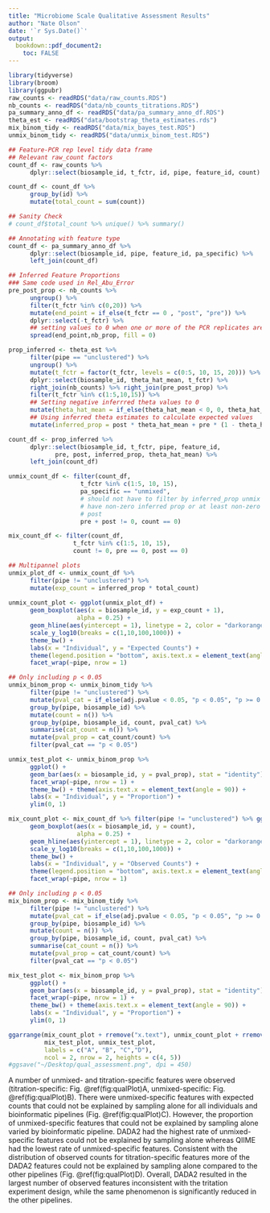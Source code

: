 ```yaml
---
title: "Microbiome Scale Qualitative Assessment Results"
author: "Nate Olson"
date: '`r Sys.Date()`'
output:
  bookdown::pdf_document2: 
    toc: FALSE
---
```


```r
library(tidyverse)
library(broom)
library(ggpubr)
raw_counts <- readRDS("data/raw_counts.RDS")
nb_counts <- readRDS("data/nb_counts_titrations.RDS")
pa_summary_anno_df <- readRDS("data/pa_summary_anno_df.RDS")
theta_est <- readRDS("data/bootstrap_theta_estimates.rds")
mix_binom_tidy <- readRDS("data/mix_bayes_test.RDS")
unmix_binom_tidy <- readRDS("data/unmix_binom_test.RDS")
```

```r
## Feature-PCR rep level tidy data frame
## Relevant raw_count factors 
count_df <- raw_counts %>% 
      dplyr::select(biosample_id, t_fctr, id, pipe, feature_id, count)

count_df <- count_df %>% 
      group_by(id) %>% 
      mutate(total_count = sum(count))

## Sanity Check 
# count_df$total_count %>% unique() %>% summary()

## Annotating with feature type
count_df <- pa_summary_anno_df %>% 
      dplyr::select(biosample_id, pipe, feature_id, pa_specific) %>% 
      left_join(count_df)

## Inferred Feature Proportions
### Same code used in Rel_Abu_Error
pre_post_prop <- nb_counts %>% 
      ungroup() %>% 
      filter(t_fctr %in% c(0,20)) %>% 
      mutate(end_point = if_else(t_fctr == 0 , "post", "pre")) %>% 
      dplyr::select(-t_fctr) %>% 
      ## setting values to 0 when one or more of the PCR replicates are 0 for titration end-points
      spread(end_point,nb_prop, fill = 0)

prop_inferred <- theta_est %>% 
      filter(pipe == "unclustered") %>% 
      ungroup() %>%
      mutate(t_fctr = factor(t_fctr, levels = c(0:5, 10, 15, 20))) %>% 
      dplyr::select(biosample_id, theta_hat_mean, t_fctr) %>% 
      right_join(nb_counts) %>% right_join(pre_post_prop) %>% 
      filter(t_fctr %in% c(1:5,10,15)) %>% 
      ## Setting negative inferrred theta values to 0
      mutate(theta_hat_mean = if_else(theta_hat_mean < 0, 0, theta_hat_mean)) %>% 
      ## Using inferred theta estimates to calculate expected values
      mutate(inferred_prop = post * theta_hat_mean + pre * (1 - theta_hat_mean))

count_df <- prop_inferred %>% 
      dplyr::select(biosample_id, t_fctr, pipe, feature_id, 
             pre, post, inferred_prop, theta_hat_mean) %>% 
      left_join(count_df)

unmix_count_df <- filter(count_df, 
                    t_fctr %in% c(1:5, 10, 15),
                    pa_specific == "unmixed",
                    # should not have to filter by inferred_prop unmix should
                    # have non-zero inferred prop or at least non-zero pre +
                    # post
                    pre + post != 0, count == 0) 

mix_count_df <- filter(count_df,
                  t_fctr %in% c(1:5, 10, 15),
                  count != 0, pre == 0, post == 0)

## Multipannel plots
unmix_plot_df <- unmix_count_df %>% 
      filter(pipe != "unclustered") %>% 
      mutate(exp_count = inferred_prop * total_count) 
      
unmix_count_plot <- ggplot(unmix_plot_df) +
      geom_boxplot(aes(x = biosample_id, y = exp_count + 1), 
                   alpha = 0.25) + 
      geom_hline(aes(yintercept = 1), linetype = 2, color = "darkorange") + 
      scale_y_log10(breaks = c(1,10,100,1000)) + 
      theme_bw() + 
      labs(x = "Individual", y = "Expected Counts") +
      theme(legend.position = "bottom", axis.text.x = element_text(angle = 90)) +
      facet_wrap(~pipe, nrow = 1)

## Only including p < 0.05 
unmix_binom_prop <- unmix_binom_tidy %>% 
      filter(pipe != "unclustered") %>% 
      mutate(pval_cat = if_else(adj.pvalue < 0.05, "p < 0.05", "p >= 0.05")) %>% 
      group_by(pipe, biosample_id) %>% 
      mutate(count = n()) %>% 
      group_by(pipe, biosample_id, count, pval_cat) %>% 
      summarise(cat_count = n()) %>% 
      mutate(pval_prop = cat_count/count) %>% 
      filter(pval_cat == "p < 0.05")

unmix_test_plot <- unmix_binom_prop %>% 
      ggplot() + 
      geom_bar(aes(x = biosample_id, y = pval_prop), stat = "identity") + 
      facet_wrap(~pipe, nrow = 1) + 
      theme_bw() + theme(axis.text.x = element_text(angle = 90)) +
      labs(x = "Individual", y = "Proportion") +
      ylim(0, 1)

mix_count_plot <- mix_count_df %>% filter(pipe != "unclustered") %>% ggplot() + 
      geom_boxplot(aes(x = biosample_id, y = count),
                   alpha = 0.25) + 
      geom_hline(aes(yintercept = 1), linetype = 2, color = "darkorange") + 
      scale_y_log10(breaks = c(1,10,100,1000)) + 
      theme_bw() + 
      labs(x = "Individual", y = "Observed Counts") +
      theme(legend.position = "bottom", axis.text.x = element_text(angle = 90)) +
      facet_wrap(~pipe, nrow = 1)

## Only including p < 0.05 
mix_binom_prop <- mix_binom_tidy %>% 
      filter(pipe != "unclustered") %>% 
      mutate(pval_cat = if_else(adj.pvalue < 0.05, "p < 0.05", "p >= 0.05")) %>% 
      group_by(pipe, biosample_id) %>% 
      mutate(count = n()) %>% 
      group_by(pipe, biosample_id, count, pval_cat) %>% 
      summarise(cat_count = n()) %>% 
      mutate(pval_prop = cat_count/count) %>% 
      filter(pval_cat == "p < 0.05")

mix_test_plot <- mix_binom_prop %>% 
      ggplot() + 
      geom_bar(aes(x = biosample_id, y = pval_prop), stat = "identity") + 
      facet_wrap(~pipe, nrow = 1) + 
      theme_bw() + theme(axis.text.x = element_text(angle = 90)) +
      labs(x = "Individual", y = "Proportion") + 
      ylim(0, 1)
```

```r
ggarrange(mix_count_plot + rremove("x.text"), unmix_count_plot + rremove("x.text"), 
          mix_test_plot, unmix_test_plot, 
          labels = c("A", "B", "C","D"),
          ncol = 2, nrow = 2, heights = c(4, 5))
#ggsave("~/Desktop/qual_assessment.png", dpi = 450)
```

A number of unmixed- and titration-specific features were observed (titration-specific: Fig. \@ref(fig:qualPlot)A, unmixed-specific: Fig. \@ref(fig:qualPlot)B). 
There were unmixed-specific features with expected counts that could not be explained by sampling alone for all individuals and bioinformatic pipelines (Fig. \@ref(fig:qualPlot)C). 
However, the proportion of unmixed-specific features that could not be explained by sampling alone varied by bioinformatic pipeline. 
DADA2 had the highest rate of unmixed-specific features could not be explained by sampling alone whereas QIIME had the lowest rate of unmixed-specific features. 
Consistent with the distribution of observed counts for titration-specific features more of the DADA2 features could not be explained by sampling alone compared to the other pipelines (Fig. \@ref(fig:qualPlot)D). Overall, DADA2 resulted in the largest number of observed features inconsistent with the tritation experiment design, while the same phenomenon is significantly reduced in the other pipelines.
